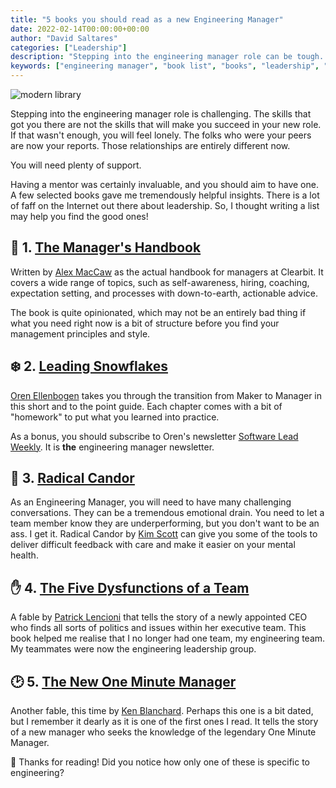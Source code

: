 ```yaml
---
title: "5 books you should read as a new Engineering Manager"
date: 2022-02-14T00:00:00+00:00
author: "David Saltares"
categories: ["Leadership"]
description: "Stepping into the engineering manager role can be tough. These five books gave me insights and helped me reflect in ways that eased my journey. Hope they can help you too!"
keywords: ["engineering manager", "book list", "books", "leadership", "coaching", "continuous learning", "software engineering", "recommendations"]
---
```


![modern library](/img/books/library.webp)

Stepping into the engineering manager role is challenging. The skills that got you there are not the skills that will make you succeed in your new role. If that wasn't enough, you will feel lonely. The folks who were your peers are now your reports. Those relationships are entirely different now.

You will need plenty of support.

Having a mentor was certainly invaluable, and you should aim to have one. A few selected books gave me tremendously helpful insights. There is a lot of faff on the Internet out there about leadership. So, I thought writing a list may help you find the good ones!

## 🙌 1. [The Manager's Handbook](https://themanagershandbook.com/)

Written by [Alex MacCaw](https://alexmaccaw.com/) as the actual handbook for managers at Clearbit. It covers a wide range of topics, such as self-awareness, hiring, coaching, expectation setting, and processes with down-to-earth, actionable advice.

The book is quite opinionated, which may not be an entirely bad thing if what you need right now is a bit of structure before you find your management principles and style.

## ❄️ 2. [Leading Snowflakes](https://leadingsnowflakes.com/)

[Oren Ellenbogen](https://twitter.com/orenellenbogen) takes you through the transition from Maker to Manager in this short and to the point guide. Each chapter comes with a bit of "homework" to put what you learned into practice.

As a bonus, you should subscribe to Oren's newsletter [Software Lead Weekly](https://softwareleadweekly.com/). It is **the** engineering manager newsletter.

## 🌟 3. [Radical Candor](https://www.radicalcandor.com/the-book/)

As an Engineering Manager, you will need to have many challenging conversations. They can be a tremendous emotional drain. You need to let a team member know they are underperforming, but you don't want to be an ass. I get it. Radical Candor by [Kim Scott](https://twitter.com/kimballscott) can give you some of the tools to deliver difficult feedback with care and make it easier on your mental health.

## ✋ 4. [The Five Dysfunctions of a Team](https://en.wikipedia.org/wiki/The_Five_Dysfunctions_of_a_Team)

A fable by [Patrick Lencioni](https://en.wikipedia.org/wiki/Patrick_Lencioni) that tells the story of a newly appointed CEO who finds all sorts of politics and issues within her executive team. This book helped me realise that I no longer had one team, my engineering team. My teammates were now the engineering leadership group.

## 🕑 5. [The New One Minute Manager](https://www.kenblanchard.com/Store/The-New-One-Minute-Manager)

Another fable, this time by [Ken Blanchard](https://en.wikipedia.org/wiki/Ken_Blanchard). Perhaps this one is a bit dated, but I remember it dearly as it is one of the first ones I read. It tells the story of a new manager who seeks the knowledge of the legendary One Minute Manager.

🙌 Thanks for reading! Did you notice how only one of these is specific to engineering?

